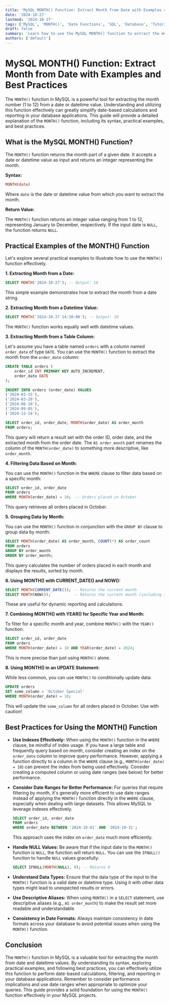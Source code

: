 ```yaml
---
title: 'MySQL MONTH() Function: Extract Month from Date with Examples and Best Practices'
date: '2024-10-27'
lastmod: '2024-10-27'
tags: ['MySQL', 'MONTH()', 'Date Functions', 'SQL', 'Database', 'Tutorial', 'Examples', 'Best Practices']
draft: false
summary: 'Learn how to use the MySQL MONTH() function to extract the month number from a date or datetime value. This comprehensive guide includes syntax, examples, and best practices for effective use.'
authors: ['default']
---
```


# MySQL MONTH() Function: Extract Month from Date with Examples and Best Practices

The `MONTH()` function in MySQL is a powerful tool for extracting the month number (1 to 12) from a date or datetime value. Understanding and utilizing this function effectively can greatly simplify date-based calculations and reporting in your database applications. This guide will provide a detailed explanation of the `MONTH()` function, including its syntax, practical examples, and best practices.

## What is the MySQL MONTH() Function?

The `MONTH()` function returns the month part of a given date. It accepts a date or datetime value as input and returns an integer representing the month.

**Syntax:**

```sql
MONTH(date)
```

Where `date` is the date or datetime value from which you want to extract the month.

**Return Value:**

The `MONTH()` function returns an integer value ranging from 1 to 12, representing January to December, respectively. If the input date is `NULL`, the function returns `NULL`.

## Practical Examples of the MONTH() Function

Let's explore several practical examples to illustrate how to use the `MONTH()` function effectively.

**1. Extracting Month from a Date:**

```sql
SELECT MONTH('2024-10-27'); -- Output: 10
```

This simple example demonstrates how to extract the month from a date string.

**2. Extracting Month from a Datetime Value:**

```sql
SELECT MONTH('2024-10-27 14:30:00'); -- Output: 10
```

The `MONTH()` function works equally well with datetime values.

**3. Extracting Month from a Table Column:**

Let's assume you have a table named `orders` with a column named `order_date` of type `DATE`. You can use the `MONTH()` function to extract the month from the `order_date` column:

```sql
CREATE TABLE orders (
    order_id INT PRIMARY KEY AUTO_INCREMENT,
    order_date DATE
);

INSERT INTO orders (order_date) VALUES
('2024-01-15'),
('2024-03-20'),
('2024-06-10'),
('2024-09-05'),
('2024-12-24');

SELECT order_id, order_date, MONTH(order_date) AS order_month
FROM orders;
```

This query will return a result set with the order ID, order date, and the extracted month from the order date.  The `AS order_month` part renames the column of the `MONTH(order_date)` to something more descriptive, like `order_month`.

**4. Filtering Data Based on Month:**

You can use the `MONTH()` function in the `WHERE` clause to filter data based on a specific month:

```sql
SELECT order_id, order_date
FROM orders
WHERE MONTH(order_date) = 10;  -- Orders placed in October
```

This query retrieves all orders placed in October.

**5. Grouping Data by Month:**

You can use the `MONTH()` function in conjunction with the `GROUP BY` clause to group data by month:

```sql
SELECT MONTH(order_date) AS order_month, COUNT(*) AS order_count
FROM orders
GROUP BY order_month
ORDER BY order_month;
```

This query calculates the number of orders placed in each month and displays the results, sorted by month.

**6. Using MONTH() with CURRENT_DATE() and NOW():**

```sql
SELECT MONTH(CURRENT_DATE()); -- Returns the current month
SELECT MONTH(NOW());          -- Returns the current month (including time)
```

These are useful for dynamic reporting and calculations.

**7. Combining MONTH() with YEAR() for Specific Year and Month:**

To filter for a specific month and year, combine `MONTH()` with the `YEAR()` function:

```sql
SELECT order_id, order_date
FROM orders
WHERE MONTH(order_date) = 10 AND YEAR(order_date) = 2024;
```

This is more precise than just using `MONTH()` alone.

**8. Using MONTH() in an UPDATE Statement:**

While less common, you can use `MONTH()` to conditionally update data:

```sql
UPDATE orders
SET some_column = 'October Special'
WHERE MONTH(order_date) = 10;
```

This will update the `some_column` for all orders placed in October. Use with caution!

## Best Practices for Using the MONTH() Function

*   **Use Indexes Effectively:** When using the `MONTH()` function in the `WHERE` clause, be mindful of index usage. If you have a large table and frequently query based on month, consider creating an index on the `order_date` column to improve query performance. However, applying a function directly to a column in the `WHERE` clause (e.g., `MONTH(order_date) = 10`) can prevent the index from being used effectively.  Consider creating a computed column or using date ranges (see below) for better performance.

*   **Consider Date Ranges for Better Performance:** For queries that require filtering by month, it's generally more efficient to use date ranges instead of applying the `MONTH()` function directly in the `WHERE` clause, especially when dealing with large datasets. This allows MySQL to leverage indexes effectively.

    ```sql
    SELECT order_id, order_date
    FROM orders
    WHERE order_date BETWEEN '2024-10-01' AND '2024-10-31';
    ```
    This approach uses the index on `order_date` much more efficiently.

*   **Handle NULL Values:**  Be aware that if the input date to the `MONTH()` function is `NULL`, the function will return `NULL`. You can use the `IFNULL()` function to handle `NULL` values gracefully:

    ```sql
    SELECT IFNULL(MONTH(NULL), 0); -- Returns 0
    ```

*   **Understand Data Types:** Ensure that the data type of the input to the `MONTH()` function is a valid date or datetime type. Using it with other data types might lead to unexpected results or errors.

*   **Use Descriptive Aliases:** When using `MONTH()` in a `SELECT` statement, use descriptive aliases (e.g., `AS order_month`) to make the result set more readable and understandable.

*   **Consistency in Date Formats:** Always maintain consistency in date formats across your database to avoid potential issues when using the `MONTH()` function.

## Conclusion

The `MONTH()` function in MySQL is a valuable tool for extracting the month from date and datetime values. By understanding its syntax, exploring practical examples, and following best practices, you can effectively utilize this function to perform date-based calculations, filtering, and reporting in your database applications. Remember to consider performance implications and use date ranges when appropriate to optimize your queries. This guide provides a solid foundation for using the `MONTH()` function effectively in your MySQL projects.